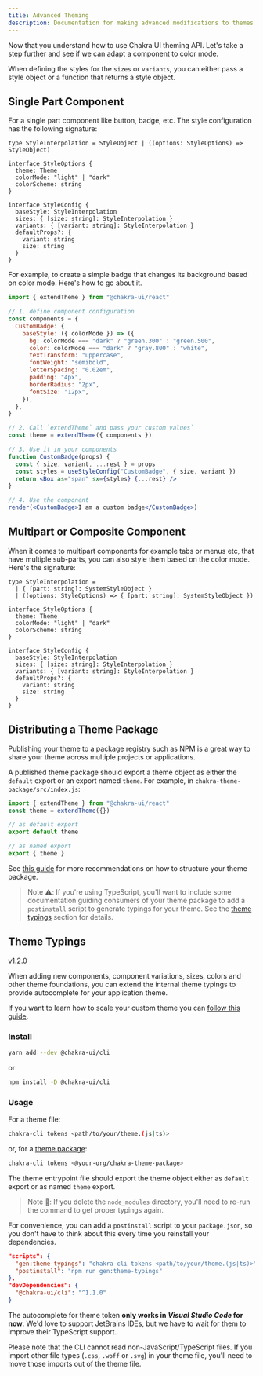 ```yaml
---
title: Advanced Theming
description: Documentation for making advanced modifications to themes.
---
```


Now that you understand how to use Chakra UI theming API. Let's take a step further and see if we can adapt a component to color mode.

When defining the styles for the `sizes` or `variants`, you can either pass a style object or a function that returns a style object.

## Single Part Component

For a single part component like button, badge, etc. The style configuration has the following signature:

```tsx live=false
type StyleInterpolation = StyleObject | ((options: StyleOptions) => StyleObject)

interface StyleOptions {
  theme: Theme
  colorMode: "light" | "dark"
  colorScheme: string
}

interface StyleConfig {
  baseStyle: StyleInterpolation
  sizes: { [size: string]: StyleInterpolation }
  variants: { [variant: string]: StyleInterpolation }
  defaultProps?: {
    variant: string
    size: string
  }
}
```

For example, to create a simple badge that changes its background based on color mode. Here's how to go about it.

```jsx live=false
import { extendTheme } from "@chakra-ui/react"

// 1. define component configuration
const components = {
  CustomBadge: {
    baseStyle: ({ colorMode }) => ({
      bg: colorMode === "dark" ? "green.300" : "green.500",
      color: colorMode === "dark" ? "gray.800" : "white",
      textTransform: "uppercase",
      fontWeight: "semibold",
      letterSpacing: "0.02em",
      padding: "4px",
      borderRadius: "2px",
      fontSize: "12px",
    }),
  },
}

// 2. Call `extendTheme` and pass your custom values`
const theme = extendTheme({ components })

// 3. Use it in your components
function CustomBadge(props) {
  const { size, variant, ...rest } = props
  const styles = useStyleConfig("CustomBadge", { size, variant })
  return <Box as="span" sx={styles} {...rest} />
}

// 4. Use the component
render(<CustomBadge>I am a custom badge</CustomBadge>)
```

## Multipart or Composite Component

When it comes to multipart components for example tabs or menus etc, that have multiple sub-parts, you can also style them based on the color mode. Here's the signature:

```tsx live=false
type StyleInterpolation =
  | { [part: string]: SystemStyleObject }
  | ((options: StyleOptions) => { [part: string]: SystemStyleObject })

interface StyleOptions {
  theme: Theme
  colorMode: "light" | "dark"
  colorScheme: string
}

interface StyleConfig {
  baseStyle: StyleInterpolation
  sizes: { [size: string]: StyleInterpolation }
  variants: { [variant: string]: StyleInterpolation }
  defaultProps?: {
    variant: string
    size: string
  }
}
```

## Distributing a Theme Package

Publishing your theme to a package registry such as NPM is a great way to share your theme across multiple projects or applications.

A published theme package should export a theme object as either the `default` export or an export named `theme`. For example, in `chakra-theme-package/src/index.js`:

```js
import { extendTheme } from "@chakra-ui/react"
const theme = extendTheme({})

// as default export
export default theme

// as named export
export { theme }
```

See [this guide](/docs/theming/customize-theme#scaling-out-your-project) for more recommendations on how to structure your theme package.

> Note ⚠️: If you're using TypeScript, you'll want to include some documentation guiding consumers of your theme package to add a `postinstall` script to generate typings for your theme. See the [theme typings](/docs/theming/advanced#theme-typings) section for details.

## Theme Typings

<Badge fontSize="sm" colorScheme="teal" letterSpacing="wider">
  v1.2.0
</Badge>

When adding new components, component variations, sizes, colors and other theme foundations, you can extend the internal theme typings to provide autocomplete for your application theme.

If you want to learn how to scale your custom theme you can [follow this guide](/docs/theming/customize-theme#scaling-out-your-project).

### Install

```bash
yarn add --dev @chakra-ui/cli
```

or

```bash
npm install -D @chakra-ui/cli
```

### Usage

For a theme file:

```bash
chakra-cli tokens <path/to/your/theme.(js|ts)>
```

or, for a [theme package](/docs/theming/advanced#distributing-a-theme-package):

```bash
chakra-cli tokens <@your-org/chakra-theme-package>
```

The theme entrypoint file should export the theme object either as `default` export or as named `theme` export.

> Note 🚨: If you delete the `node_modules` directory, you'll need to re-run the command to get proper typings again.

For convenience, you can add a `postinstall` script to your `package.json`, so you don't have to think about this every time you reinstall your dependencies.

```json
"scripts": {
  "gen:theme-typings": "chakra-cli tokens <path/to/your/theme.(js|ts)>",
  "postinstall": "npm run gen:theme-typings"
},
"devDependencies": {
  "@chakra-ui/cli": "^1.1.0"
}
```

The autocomplete for theme token **only works in _Visual Studio Code_ for now**. We'd love to support JetBrains IDEs, but we have to wait for them to improve their TypeScript support.

Please note that the CLI cannot read non-JavaScript/TypeScript files. If you import other file types (`.css`, `.woff` or `.svg`) in your theme file, you'll need to move those imports out of the theme file.
